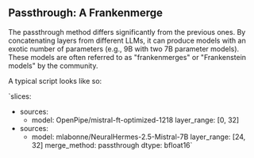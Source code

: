 ## Passthrough: A Frankenmerge

The passthrough method differs significantly from the previous ones. By concatenating layers from different LLMs, it can produce models with an exotic number of parameters (e.g., 9B with two 7B parameter models). These models are often referred to as "frankenmerges" or "Frankenstein models" by the community.

A typical script looks like so:

`slices:
  - sources:
    - model: OpenPipe/mistral-ft-optimized-1218
      layer_range: [0, 32]
  - sources:
    - model: mlabonne/NeuralHermes-2.5-Mistral-7B
      layer_range: [24, 32]
merge_method: passthrough
dtype: bfloat16`